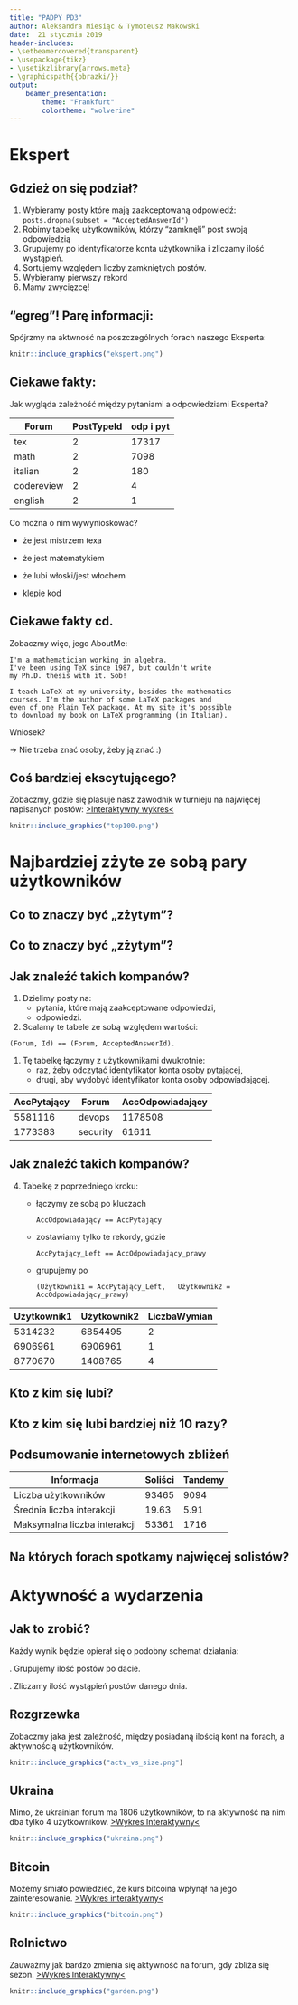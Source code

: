 ```yaml
---
title: "PADPY PD3"
author: Aleksandra Miesiąc & Tymoteusz Makowski
date:  21 stycznia 2019
header-includes:
- \setbeamercovered{transparent}
- \usepackage{tikz}
- \usetikzlibrary{arrows.meta}
- \graphicspath{{obrazki/}}
output:
    beamer_presentation:
        theme: "Frankfurt"
        colortheme: "wolverine"
---
```

# Ekspert

## Gdzież on się podział?
 1. Wybieramy posty które mają zaakceptowaną odpowiedź:
    ```
    posts.dropna(subset = "AcceptedAnswerId")
    ```
\pause
 2. Robimy tabelkę użytkowników, którzy "zamknęli" post swoją odpowiedzią
 \pause
 3. Grupujemy po identyfikatorze konta użytkownika i zliczamy ilość wystąpień.
 \pause
 4. Sortujemy względem liczby zamkniętych postów.
\pause
 5. Wybieramy pierwszy rekord 
 \pause
 6. Mamy zwycięzcę!
 
## "egreg"! Parę informacji:
Spójrzmy na aktwność na poszczególnych forach naszego Eksperta:
```r
knitr::include_graphics("ekspert.png")
```

## Ciekawe fakty:

Jak wygląda zależność między pytaniami a odpowiedziami Eksperta?


| Forum      | PostTypeId | odp i pyt |
|------------|------------|-----------|
| tex        | 2          | 17317     |
| math       | 2          | 7098      |
| italian    | 2          | 180       |
| codereview | 2          | 4         |
| english    | 2          | 1         |

Co można o nim wywynioskować?

* że jest mistrzem texa
    
* że jest matematykiem
    
* że lubi włoski/jest włochem
    
* klepie kod
    
## Ciekawe fakty cd.
Zobaczmy więc, jego AboutMe:
```
I'm a mathematician working in algebra. 
I've been using TeX since 1987, but couldn't write 
my Ph.D. thesis with it. Sob!

I teach LaTeX at my university, besides the mathematics 
courses. I'm the author of some LaTeX packages and 
even of one Plain TeX package. At my site it's possible 
to download my book on LaTeX programming (in Italian).
```
Wniosek? 

-> Nie trzeba znać osoby, żeby ją znać :)

## Coś bardziej ekscytującego?
Zobaczmy, gdzie się plasuje nasz zawodnik w turnieju na najwięcej napisanych postów: [>Interaktywny wykres<](https://plot.ly/~aleksandramiesiac/12/)
```r
knitr::include_graphics("top100.png")
```

# Najbardziej zżyte ze sobą pary użytkowników

## Co to znaczy być „zżytym”?

\begin{figure}
    \centering
    \begin{tikzpicture}
		\tikzset{User/.style={draw,circle,fill=white,minimum size=5pt, inner sep=2pt, thick}}
		\draw
			(0,0) node (1) [User] {Użytkownik 1.}
			(0:7cm) node (2) [User] {Użytkownik 2.}; \pause 
		\draw
		    (2cm, 2cm) node (ap) [label=center:Pytanie A] {}
		    (1) -- (ap); \pause
		\draw
		    (5cm, 2cm) node (ao) [label=center:Odpowiedź A] {}
		    (2) -- (ao); \pause
		\draw[-{Latex[length=2mm]}]
		    (ao) to [out=135, in=45] (ap); \pause
		\draw
		    (5cm, -2cm) node (bp) [label=center:Pytanie B] {}
		    (2) -- (bp); \pause
		\draw
		    (2cm, -2cm) node (bo) [label=center:Odpowiedź B] {}
		    (1) -- (bo); \pause
        \draw[-{Latex[length=2mm]}]
            (bo) to [out=-45, in=-135] (bp);
	\end{tikzpicture}
\end{figure}

## Co to znaczy być „zżytym”?

\begin{figure}
    \centering
    \begin{tikzpicture}
		\tikzset{User/.style={draw,circle,fill=white,minimum size=5pt, inner sep=2pt, thick}}
		\pgfmathsetmacro\x{3.5}
		\pgfmathsetmacro\y{-1.5}
		\draw (0,0) node (1) [User] {Użytkownik 1.}
			(0:7cm) node (2) [User] {Użytkownik 2.}; 
		\draw (2cm, 2cm) node (ap) [label=center:Pytanie A] {}
		    (1) -- (ap);
		\draw (5cm, 2cm) node (ao) [label=center:Odpowiedź A] {}
		    (2) -- (ao);
		\draw[-{Latex[length=2mm]}] (ao) to [out=135, in=45] (ap);
		\draw (5cm, -2cm) node (bp) [label=center:Pytanie B] {}
		    (2) -- (bp);
		\draw (2cm, -2cm) node (bo) [label=center:Odpowiedź B] {}
		    (1) -- (bo);
        \draw[-{Latex[length=2mm]}] (bo) to [out=-45, in=-135] (bp);
        \draw[red,fill=red] (0+\x,0+\y) .. controls (0+\x,0.75+\y) and (-1.5+\x,1.00+\y) .. (-1.5+\x,2+\y)  arc (180:0:0.75)  -- cycle;
        \draw[red,fill=red] (0+\x,0+\y) .. controls (0+\x,0.75+\y) and ( 1.5+\x,1.00+\y) .. ( 1.5+\x,2+\y)  arc (0:180:0.75) -- cycle;
	\end{tikzpicture}
\end{figure}

## Jak znaleźć takich kompanów?

1. Dzielimy posty na:
    * pytania, które mają zaakceptowane odpowiedzi,
    * odpowiedzi.
\pause

1. Scalamy te tabele ze sobą względem wartości:
```
(Forum, Id) == (Forum, AcceptedAnswerId).
```
\pause

1. Tę tabelkę łączymy z użytkownikami dwukrotnie:
    * raz, żeby odczytać identyfikator konta osoby pytającej,
    * drugi, aby wydobyć identyfikator konta osoby odpowiadającej.
\pause

| AccPytający | Forum       | AccOdpowiadający |
|-------------|-------------|------------------|
| 5581116     | devops      | 1178508          |
| 1773383     | security    | 61611            |


## Jak znaleźć takich kompanów?

4. Tabelkę z poprzedniego kroku: \pause

    * łączymy ze sobą po kluczach
    
        ```
        AccOdpowiadający == AccPytający
        ```\pause
        
    * zostawiamy tylko te rekordy, gdzie
    
        ```
        AccPytający_Left == AccOdpowiadający_prawy
        ```\pause
        
    * grupujemy po
    
        ```
        (Użytkownik1 = AccPytający_Left,
        Użytkownik2 = AccOdpowiadający_prawy)
        ```\pause

| Użytkownik1 | Użytkownik2 | LiczbaWymian |
|-------------|-------------|--------------|
| 5314232     | 6854495     | 2            |
| 6906961     | 6906961     | 1            |
| 8770670     | 1408765     | 4            |

## Kto z kim się lubi?

\begin{figure}
    \vspace{-5px}
    \centering
    \includegraphics[height=0.9\textheight]{"parka_ktora_sobie_odpowiada-wykres1"}
\end{figure}

## Kto z kim się lubi bardziej niż 10 razy?

\begin{figure}
    \vspace{-5px}
    \centering
    \includegraphics[height=0.9\textheight]{"parka_ktora_sobie_odpowiada-wykres2"}
\end{figure}

## Podsumowanie internetowych zbliżeń

| Informacja                   | Soliści | Tandemy |
|------------------------------|---------|---------|
| Liczba użytkowników          | 93465   | 9094    |
| Średnia liczba interakcji    | 19.63   | 5.91    |
| Maksymalna liczba interakcji | 53361   | 1716    |

## Na których forach spotkamy najwięcej solistów?

\begin{figure}
    \vspace{-5px}
    \centering
    \includegraphics[height=0.9\textheight]{"parka_ktora_sobie_odpowiada-wykres3"}
\end{figure}


# Aktywność a wydarzenia
## Jak to zrobić?
Każdy wynik będzie opierał się o podobny schemat działania:

\pause
1. Grupujemy ilość postów po dacie.

\pause
2. Zliczamy ilość wystąpień postów danego dnia.

## Rozgrzewka
Zobaczmy jaka jest zależność, między posiadaną ilością kont na forach, a aktywnością użytkowników.

```r
knitr::include_graphics("actv_vs_size.png")
```

## Ukraina

Mimo, że ukrainian forum ma 1806 użytkowników, to na aktywność na nim dba tylko 4 użytkowników.
[>Wykres Interaktywny<](https://plot.ly/~aleksandramiesiac/36/aktywnosc-wspolna-owneruserid-4-owneruserid-8-owneruserid-1505-owneruserid-1467/)
```r
knitr::include_graphics("ukraina.png")
```


## Bitcoin

Możemy śmiało powiedzieć, że kurs bitcoina wpłynął na jego zainteresowanie.
[>Wykres interaktywny<](https://plot.ly/~aleksandramiesiac/26/course-bitcoin-vs-activity/)

```r
knitr::include_graphics("bitcoin.png")
```

## Rolnictwo

Zauważmy jak bardzo zmienia się aktywność na forum, gdy zbliża się sezon.
[>Wykres Interaktywny<](https://plot.ly/~aleksandramiesiac/30/aktywnosc/)

```r
knitr::include_graphics("garden.png")
```


